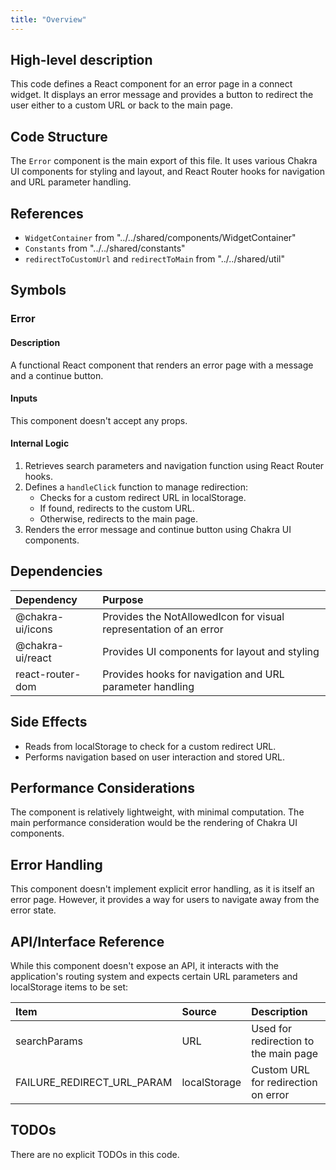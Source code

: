 ```yaml
---
title: "Overview"
---
```


## High-level description
This code defines a React component for an error page in a connect widget. It displays an error message and provides a button to redirect the user either to a custom URL or back to the main page.

## Code Structure
The `Error` component is the main export of this file. It uses various Chakra UI components for styling and layout, and React Router hooks for navigation and URL parameter handling.

## References
- `WidgetContainer` from "../../shared/components/WidgetContainer"
- `Constants` from "../../shared/constants"
- `redirectToCustomUrl` and `redirectToMain` from "../../shared/util"

## Symbols

### Error
#### Description
A functional React component that renders an error page with a message and a continue button.

#### Inputs
This component doesn't accept any props.

#### Internal Logic
1. Retrieves search parameters and navigation function using React Router hooks.
2. Defines a `handleClick` function to manage redirection:
   - Checks for a custom redirect URL in localStorage.
   - If found, redirects to the custom URL.
   - Otherwise, redirects to the main page.
3. Renders the error message and continue button using Chakra UI components.

## Dependencies
| Dependency | Purpose |
|:-----------|:--------|
| @chakra-ui/icons | Provides the NotAllowedIcon for visual representation of an error |
| @chakra-ui/react | Provides UI components for layout and styling |
| react-router-dom | Provides hooks for navigation and URL parameter handling |

## Side Effects
- Reads from localStorage to check for a custom redirect URL.
- Performs navigation based on user interaction and stored URL.

## Performance Considerations
The component is relatively lightweight, with minimal computation. The main performance consideration would be the rendering of Chakra UI components.

## Error Handling
This component doesn't implement explicit error handling, as it is itself an error page. However, it provides a way for users to navigate away from the error state.

## API/Interface Reference
While this component doesn't expose an API, it interacts with the application's routing system and expects certain URL parameters and localStorage items to be set:

| Item | Source | Description |
|:-----|:-------|:------------|
| searchParams | URL | Used for redirection to the main page |
| FAILURE_REDIRECT_URL_PARAM | localStorage | Custom URL for redirection on error |

## TODOs
There are no explicit TODOs in this code.